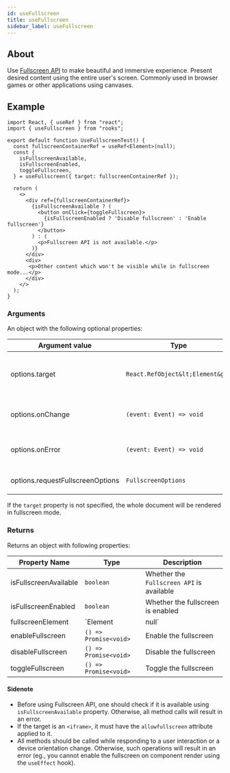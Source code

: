 ```yaml
---
id: useFullscreen
title: useFullscreen
sidebar_label: useFullscreen
---
```


## About

Use [Fullscreen API](https://developer.mozilla.org/en-US/docs/Web/API/Fullscreen_API) to make beautiful and immersive experience. Present desired content using the entire user's screen. Commonly used in browser games or other applications using canvases.

## Example

```tsx
import React, { useRef } from "react";
import { useFullscreen } from "rooks";

export default function UseFullscreenTest() {
  const fullscreenContainerRef = useRef<Element>(null);
  const {
    isFullscreenAvailable,
    isFullscreenEnabled,
    toggleFullscreen,
  } = useFullscreen({ target: fullscreenContainerRef });

  return (
    <>
      <div ref={fullscreenContainerRef}>
        {isFullscreenAvailable ? (
          <button onClick={toggleFullscreen}>
            {isFullscreenEnabled ? 'Disable fullscreen' : 'Enable fullscreen'}
          </button>
        ) : (
          <p>Fullscreen API is not available.</p>
        )}
      </div>
      <div>
       <p>Other content which won't be visible while in fullscreen mode...</p>
      </div>
    </>
  );
}
```

### Arguments

An object with the following optional properties:

| Argument value                   | Type                       | Description                                                                                                                          |
| -------------------------------- | -------------------------- | ------------------------------------------------------------------------------------------------------------------------------------ |
| options.target                   | `React.RefObject&lt;Element&gt;` | React's ref to DOM node which should be present in fullscreen mode                                                                   |
| options.onChange                 | `(event: Event) => void`   | Callback function to be called on `fullscreenchange` event                                                                           |
| options.onError                  | `(event: Event) => void`   | Callback function to be called on `fullscreenerror` event                                                                            |
| options.requestFullscreenOptions | `FullscreenOptions`        | `requestFullscreen` options as defined [here](https://developer.mozilla.org/en-US/docs/Web/API/Element/requestFullscreen#parameters) |

If the `target` property is not specified, the whole document will be rendered in fullscreen mode.

### Returns

Returns an object with following properties:

| Property Name         | Type                  | Description                                             |
| --------------------- | --------------------- | ------------------------------------------------------- |
| isFullscreenAvailable | `boolean`             | Whether the `Fullscreen API` is available               |
| isFullscreenEnabled   | `boolean`             | Whether the fullscreen is enabled                       |
| fullscreenElement     | `Element | null`      | The currently rendered fullscreen element, null if none |
| enableFullscreen      | `() => Promise<void>` | Enable the fullscreen                                   |
| disableFullscreen     | `() => Promise<void>` | Disable the fullscreen                                  |
| toggleFullscreen      | `() => Promise<void>` | Toggle the fullscreen                                   |

#### Sidenote

- Before using Fullscreen API, one should check if it is available using `isFullscreenAvailable` property. Otherwise, all method calls will result in an error. 
- If the target is an `<iframe>`, it must have the `allowfullscreen` attribute applied to it.
- All methods should be called while responding to a user interaction or a device orientation change. Otherwise, such operations will result in an error (eg., you cannot enable the fullscreen on component render using the `useEffect` hook).
